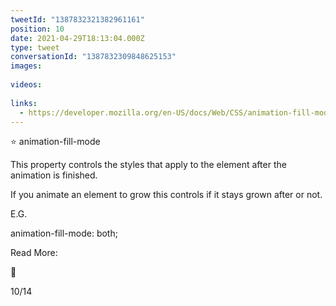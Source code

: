 ```yaml
---
tweetId: "1387832321382961161"
position: 10
date: 2021-04-29T18:13:04.000Z
type: tweet
conversationId: "1387832309848625153"
images:
  
videos:
  
links:
  - https://developer.mozilla.org/en-US/docs/Web/CSS/animation-fill-mode
---
```

⭐ animation-fill-mode

This property controls the styles that apply to the element after the animation is finished.

If you animate an element to grow this controls if it stays grown after or not.

E.G.

animation-fill-mode: both;

Read More:

🔗 

10/14
